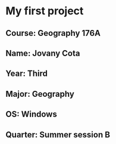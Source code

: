 # My first project
## **Course**: Geography 176A
## **Name**: Jovany Cota
## **Year**: Third
## **Major**: Geography
## **OS**: Windows
## **Quarter**: Summer session B 